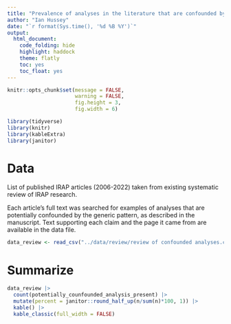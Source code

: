 ```yaml
---
title: "Prevalence of analyses in the literature that are confounded by the the generic pattern among IRAP effects"
author: "Ian Hussey"
date: "`r format(Sys.time(), '%d %B %Y')`"
output:
  html_document:
    code_folding: hide
    highlight: haddock
    theme: flatly
    toc: yes
    toc_float: yes
---
```


```r
knitr::opts_chunk$set(message = FALSE,
                      warning = FALSE,
                      fig.height = 3, 
                      fig.width = 6)
```

```r

library(tidyverse)
library(knitr)
library(kableExtra)
library(janitor)

```

# Data

List of published IRAP articles (2006-2022) taken from existing systematic review of IRAP research. 

Each article's full text was searched for examples of analyses that are potentially confounded by the generic pattern, as described in the manuscript. Text supporting each claim and the page it came from are available in the data file. 

```r

data_review <- read_csv("../data/review/review of confounded analyses.csv")

```

# Summarize

```r

data_review |>
  count(potentially_counfounded_analysis_present) |>
  mutate(percent = janitor::round_half_up(n/sum(n)*100, 1)) |>
  kable() |>
  kable_classic(full_width = FALSE)

```


